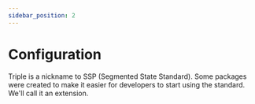 ```yaml
---
sidebar_position: 2
---
```


# Configuration

Triple is a nickname to SSP (Segmented State Standard).
Some packages were created to make it easier for developers to start using the standard. We'll call it an extension.
